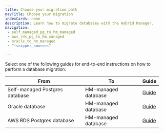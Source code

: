 ```yaml
---
title: Choose your migration path
navTitle: Choose your migration
indexCards: none
description: Learn how to migrate databases with the Hybrid Manager.
navigation: 
 - self_managed_pg_to_hm_managed
 - aws_rds_pg_to_hm_managed
 - oracle_to_hm_managed
 - "!snippet_sources"

---
```


Select one of the following guides for end-to-end instructions on how to perform a database migration: 

| From                           | To                  | Guide                                  |
|--------------------------------|---------------------|----------------------------------------|
| Self-managed Postgres database | HM-managed database | [Guide](self_managed_pg_to_hm_managed) |
| Oracle database                | HM-managed database | [Guide](oracle_to_hm_managed)                                  |
| AWS RDS Postgres database      | HM-managed database | [Guide](aws_rds_pg_to_hm_managed)      |
